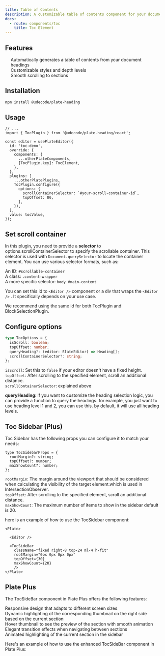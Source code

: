 ```yaml
---
title: Table of Contents
description: A customizable table of contents component for your documentation.
docs:
  - route: components/toc
    title: Toc Element
---
```


<ComponentPreview name="playground-demo" id="toc" />

<PackageInfo>

## Features

- Automatically generates a table of contents from your document headings
- Customizable styles and depth levels
- Smooth scrolling to sections

</PackageInfo>

## Installation

```bash
npm install @udecode/plate-heading
```

## Usage

```tsx
// ...
import { TocPlugin } from '@udecode/plate-heading/react';

const editor = usePlateEditor({
  id: 'toc-demo',
  override: {
    components: {
      ...otherPlateComponents,
      [TocPlugin.key]: TocElement,
    },
  },
  plugins: [
    ...otherPlatePlugins,
    TocPlugin.configure({
      options: {
        scrollContainerSelector: `#your-scroll-container-id`,
        topOffset: 80,
      },
    }),
  ],
  value: tocValue,
});
```

## Set scroll container

In this plugin, you need to provide a **selector** to options.scrollContainerSelector to specify the scrollable container. This selector is used with `Document.querySelector` to locate the container element.
You can use various selector formats, such as:

- An ID: `#scrollable-container`
- A class: `.content-wrapper`
- A more specific selector: `body #main-content`

You can set this id to `<Editor />` component or a div that wraps the `<Editor />` . It specifically depends on your use case.

We recommend using the same id for both TocPlugin and BlockSelectionPlugin.

## Configure options

```ts
type TocOptions = {
  isScroll: boolean;
  topOffset: number;
  queryHeading?: (editor: SlateEditor) => Heading[];
  scrollContainerSelector?: string;
};
```

- `isScroll`: Set this to `false` if your editor doesn't have a fixed height.
- `topOffset`: After scrolling to the specified element, scroll an additional distance.
- `scrollContainerSelector`: explained above

**queryHeading**: if you want to customize the heading selection logic, you can provide a function to query the headings.
for example, you just want to use heading level 1 and 2, you can use this. by default, it will use all heading levels.

## Toc Sidebar (Plus)

Toc Sidebar has the following props you can configure it to match your needs:

```tsx
type TocSidebarProps = {
  rootMargin?: string;
  topOffset?: number;
  maxShowCount?: number;
};
```
- `rootMargin`: The margin around the viewport that should be considered when calculating the visibility of the target element.which is used in [IntersectionObserver](https://developer.mozilla.org/en-US/docs/Web/API/Intersection_Observer_API).
- `topOffset`: After scrolling to the specified element, scroll an additional distance.
- `maxShowCount`: The maximum number of items to show in the sidebar default is 20.

here is an example of how to use the TocSidebar component:

```tsx
<Plate>

  <Editor />

  <TocSideBar
    className="fixed right-8 top-24 ml-4 h-fit"
    rootMargin="0px 0px 0px 0px"
    topOffset={30}
    maxShowCount={20}
    />
</Plate>
```

## Plate Plus
The TocSideBar component in Plate Plus offers the following features:

- Responsive design that adapts to different screen sizes
- Dynamic highlighting of the corresponding thumbnail on the right side based on the current section
- Hover thumbnail to see the preview of the section with smooth animation
- Elegant transition effects when navigating between sections
- Animated highlighting of the current section in the sidebar

Here's an example of how to use the enhanced TocSideBar component in Plate Plus:



<ComponentPreviewPro name="pro-iframe-demo"  id="pro-toc" component="toc" />
